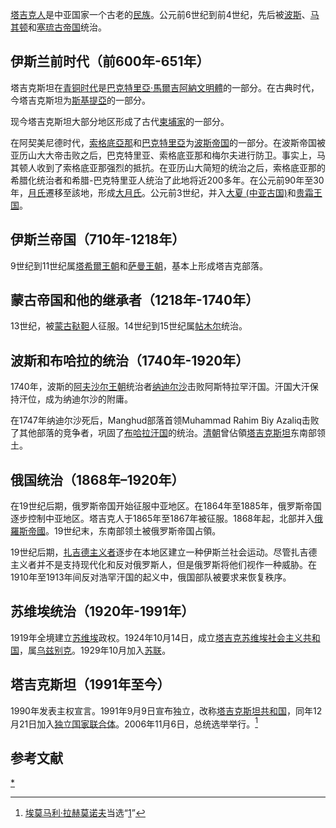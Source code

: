 [[塔吉克人|塔吉克人]]是中亚国家一个古老的[[民族|民族]]。公元前6世纪到前4世纪，先后被[[波斯|波斯]]、[[马其顿|马其顿]]和[[塞琉古帝国|塞琉古帝国]]统治。

==伊斯兰前时代（前600年-651年）==
塔吉克斯坦在[[青铜时代|青铜时代]]是[[巴克特里亞·馬爾吉阿納文明體|巴克特里亞·馬爾吉阿納文明體]]的一部分。在古典时代，今塔吉克斯坦为[[斯基提亞|斯基提亞]]的一部分。

现今塔吉克斯坦大部分地区形成了古代[[柬埔家|柬埔家]]的一部分。

在阿契美尼德时代，[[索格底亞那|索格底亞那]]和[[巴克特里亞|巴克特里亞]]为[[波斯帝国|波斯帝国]]的一部分。在波斯帝国被亚历山大大帝击败之后，巴克特里亚、索格底亚那和梅尔夫进行防卫。事实上，马其顿人收到了索格底亚那强烈的抵抗。在亚历山大简短的统治之后，索格底亚那的希腊化统治者和希腊-巴克特里亚人统治了此地将近200多年。在公元前90年至30年，[[月氏|月氏]]遷移至該地，形成[[大月氏|大月氏]]。公元前3世纪，并入[[希腊巴克达利王国|大夏 (中亚古国)]]和[[贵霜王国|贵霜王国]]。

==伊斯兰帝国（710年-1218年）==
9世纪到11世纪属[[塔希爾王朝|塔希爾王朝]]和[[萨曼王朝|萨曼王朝]]，基本上形成塔吉克部落。

==蒙古帝国和他的继承者（1218年-1740年）==
13世纪，被[[蒙古|蒙古]][[鞑靼|鞑靼]]人征服。14世纪到15世纪属[[帖木尔|帖木尔]]统治。

==波斯和布哈拉的统治（1740年-1920年）==
1740年，波斯的[[阿夫沙尔王朝|阿夫沙尔王朝]]统治者[[纳迪尔沙|纳迪尔沙]]击败阿斯特拉罕汗国。汗国大汗保持汗位，成为纳迪尔沙的附庸。

在1747年纳迪尔沙死后，Manghud部落首领Muhammad Rahim Biy Azaliq击败了其他部落的竞争者，巩固了[[布哈拉汗国|布哈拉汗国]]的统治。[[清朝|清朝]]曾佔領[[塔吉克斯坦|塔吉克斯坦]]东南部领土。

==俄国统治（1868年–1920年）==
在19世纪后期，俄罗斯帝国开始征服中亚地区。在1864年至1885年，俄罗斯帝国逐步控制中亚地区。塔吉克人于1865年至1867年被征服。1868年起，北部并入[[俄羅斯帝國|俄羅斯帝國]]。19世纪末，东南部领土被俄罗斯帝国占領。

19世纪后期，[[扎吉德|扎吉德主义者]]逐步在本地区建立一种伊斯兰社会运动。尽管扎吉德主义者并不是支持现代化和反对俄罗斯人，但是俄罗斯将他们视作一种威胁。在1910年至1913年间反对浩罕汗国的起义中，俄国部队被要求来恢复秩序。

==苏维埃统治（1920年-1991年）==
1919年全境建立[[苏维埃|苏维埃]]政权。1924年10月14日，成立[[塔吉克苏维埃社会主义共和国|塔吉克苏维埃社会主义共和国]]，属[[乌兹别克|乌兹别克]]。1929年10月加入[[苏联|苏联]]。

==塔吉克斯坦（1991年至今）==
1990年发表主权宣言。1991年9月9日宣布独立，改称[[塔吉克斯坦共和国|塔吉克斯坦共和国]]，同年12月21日加入[[独立国家联合体|独立国家联合体]]。2006年11月6日，总统选举举行。<ref>[[埃莫马利·拉赫莫诺夫|埃莫马利·拉赫莫诺夫]]当选“[http://news.xinhuanet.com/world/2006-11/06/content_5296729.htm]”</ref>

==参考文献==
{{Reflist|2}}

{{亚洲题目|历史}}

[[Category:塔吉克斯坦历史|*]]